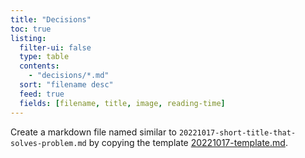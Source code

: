 ```yaml
---
title: "Decisions"
toc: true
listing:
  filter-ui: false
  type: table
  contents:
    - "decisions/*.md"
  sort: "filename desc"
  feed: true
  fields: [filename, title, image, reading-time]
---
```


Create a markdown file named similar to `20221017-short-title-that-solves-problem.md` by copying the template [20221017-template.md](decisions/20221017-template.md). 